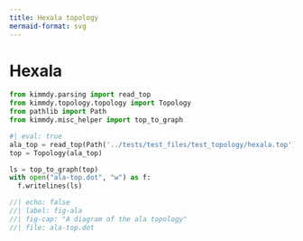 ```yaml
---
title: Hexala topology
mermaid-format: svg
---
```


# Hexala

```python
from kimmdy.parsing import read_top
from kimmdy.topology.topology import Topology
from pathlib import Path
from kimmdy.misc_helper import top_to_graph
```


```python
#| eval: true
ala_top = read_top(Path('../tests/test_files/test_topology/hexala.top'))
top = Topology(ala_top)

ls = top_to_graph(top) 
with open("ala-top.dot", "w") as f:
  f.writelines(ls)
```


```dot
//| echo: false
//| label: fig-ala
//| fig-cap: "A diagram of the ala topology"
//| file: ala-top.dot
```
